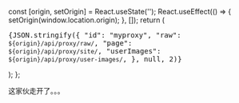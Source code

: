 
  const [origin, setOrigin] = React.useState('');
  React.useEffect(() => {
    setOrigin(window.location.origin);
  }, []);
  return (
    <pre>
      {JSON.stringify({
        "id": "myproxy",
        "raw": `${origin}/api/proxy/raw/`,
        "page": `${origin}/api/proxy/site/`,
        "userImages": `${origin}/api/proxy/user-images/`,
      }, null, 2)}
    </pre>
  );
};

[//]: # (![]&#40;/images/obsidian.png&#41;)

这家伙走开了。。。
